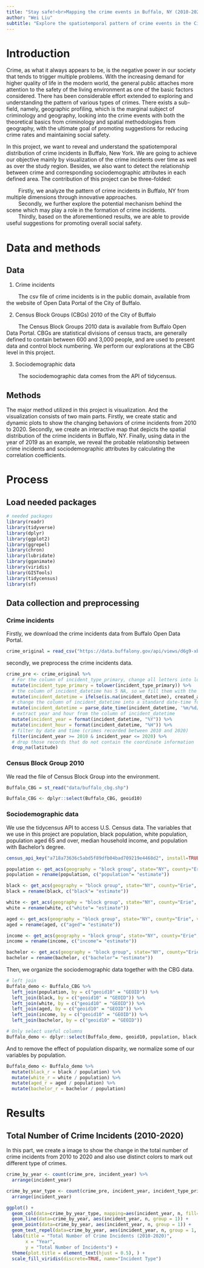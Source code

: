 ```yaml
---
title: "Stay safe!<br>Mapping the crime events in Buffalo, NY (2010-2020)"
author: "Wei Liu"
subtitle: "Explore the spatiotemporal pattern of crime events in the City of Buffalo, New York, USA"
---
```


# Introduction

Crime, as what it always appears to be, is the negative power in our society that tends to trigger multiple problems. With the increasing demand for higher quality of life in the modern world, the general public attaches more attention to the safety of the living environment as one of the basic factors considered. There has been considerable effort extended to exploring and understanding the pattern of various types of crimes. There exists a sub-field, namely, geographic profiling, which is the marginal subject of criminology and geography, looking into the crime events with both the theoretical basics from criminology and spatial methodologies from geography, with the ultimate goal of promoting suggestions for reducing crime rates and maintaining social safety.  
  
In this project, we want to reveal and understand the spatiotemporal distribution of crime incidents in Buffalo, New York. We are going to achieve our objective mainly by visualization of the crime incidents over time as well as over the study region. Besides, we also want to detect the relationship between crime and corresponding sociodemographic attributes in each defined area. The contribution of this project can be three-folded:  

&nbsp; &nbsp; &nbsp; &nbsp; Firstly, we analyze the pattern of crime incidents in Buffalo, NY from multiple dimensions through innovative approaches.<br>
&nbsp; &nbsp; &nbsp; &nbsp; Secondly, we further explore the potential mechanism behind the scene which may play a role in the formation of crime incidents.<br>
&nbsp; &nbsp; &nbsp; &nbsp; Thirdly, based on the aforementioned results, we are able to provide useful suggestions for promoting overall social safety.<br>


# Data and methods

## Data

1. Crime incidents

&nbsp; &nbsp; &nbsp; &nbsp; The csv file of crime incidents is in the public domain, available from the website of Open Data Portal of the City of Buffalo.

2. Census Block Groups (CBGs) 2010 of the City of Buffalo

&nbsp; &nbsp; &nbsp; &nbsp; The Census Block Groups 2010 data is available from Buffalo Open Data Portal. CBGs are statistical divisions of census tracts, are generally defined to contain between 600 and 3,000 people, and are used to present data and control block numbering. We perform our explorations at the CBG level in this project.

3. Sociodemographic data

&nbsp; &nbsp; &nbsp; &nbsp; The sociodemographic data comes from the API of tidycensus.

## Methods

The major method utilized in this project is visualization. And the visualization consists of two main parts. Firstly, we create static and dynamic plots to show the changing behaviors of crime incidents from 2010 to 2020. Secondly, we create an interactive map that depicts the spatial distribution of the crime incidents in Buffalo, NY. Finally, using data in the year of 2019 as an example, we reveal the probable relationship between crime incidents and sociodemographic attributes by calculating the correlation coefficients.

# Process

## Load needed packages

```r
# needed packages
library(readr)
library(tidyverse)
library(dplyr)
library(ggplot2)
library(ggrepel)
library(chron)
library(lubridate)
library(gganimate)
library(viridis)
library(GISTools)
library(tidycensus)
library(sf)
```

## Data collection and preprocessing

### Crime incidents

Firstly, we download the crime incidents data from Buffalo Open Data Portal.
  
```r
crime_original = read_csv("https://data.buffalony.gov/api/views/d6g9-xbgu/rows.csv?accessType=DOWNLOAD")
```

secondly, we preprocess the crime incidents data.
```r
crime_pre <- crime_original %>%
  # For the column of incident_type_primary, change all letters into lower cases (e.g., Assault and ASSAULT are actually the same type of crime.)
  mutate(incident_type_primary = tolower(incident_type_primary)) %>%
  # the column of incident_datetime has 5 NA, so we fill them with the values in the column of create_at respectively.
  mutate(incident_datetime = ifelse(is.na(incident_datetime), created_at, incident_datetime)) %>%
  # change the column of incident_datetime into a standard date-time format.
  mutate(incident_datetime = parse_date_time(incident_datetime, '%m/%d/%Y %I:%M:%S %p')) %>%
  # extract year and hour from the column of incident_datetime
  mutate(incident_year = format(incident_datetime, "%Y")) %>%
  mutate(incident_hour = format(incident_datetime, "%H")) %>%
  # filter by date and time (crimes recorded between 2010 and 2020)
  filter(incident_year >= 2010 & incident_year <= 2020) %>%
  # drop those records that do not contain the coordinate information
  drop_na(latitude)
```

### Census Block Group 2010

We read the file of Census Block Group into the environment.

```r
Buffalo_CBG = st_read("data/buffalo_cbg.shp")

Buffalo_CBG <- dplyr::select(Buffalo_CBG, geoid10)
```

### Sociodemographic data

We use the tidycensus API to access U.S. Census data. The variables that we use in this project are population, black population, white population, population aged 65 and over, median household income, and population with Bachelor's degree.

```r
census_api_key("a718a73636c5abd5f89dfb04bad709219e4468d2", install=TRUE, overwrite=TRUE)
```

```r
population <- get_acs(geography = "block group", state="NY", county="Erie", variables = "B01003_001", year=2019)
population = rename(population, c("population"= "estimate"))

black <- get_acs(geography = "block group", state="NY", county="Erie", variables = "B02001_003", year=2019)
black = rename(black, c("black"= "estimate"))

white <- get_acs(geography = "block group", state="NY", county="Erie", variables = "B02001_002", year=2019)
white = rename(white, c("white"= "estimate"))

aged <- get_acs(geography = "block group", state="NY", county="Erie", variables = "B29001_005", year=2019)
aged = rename(aged, c("aged"= "estimate"))

income <- get_acs(geography = "block group", state="NY", county="Erie", variables = "B19013_001", year=2019)
income = rename(income, c("income"= "estimate"))

bachelor <- get_acs(geography = "block group", state="NY", county="Erie", variables = "B15012_001", year=2019)
bachelor = rename(bachelor, c("bachelor"= "estimate"))
```
Then, we organize the sociodemographic data together with the CBG data.

```r
# left join
Buffalo_demo <- Buffalo_CBG %>%
  left_join(population, by = c("geoid10" = "GEOID")) %>%
  left_join(black, by = c("geoid10" = "GEOID")) %>%
  left_join(white, by = c("geoid10" = "GEOID")) %>%
  left_join(aged, by = c("geoid10" = "GEOID")) %>%
  left_join(income, by = c("geoid10" = "GEOID")) %>%
  left_join(bachelor, by = c("geoid10" = "GEOID"))

# Only select useful columns
Buffalo_demo <- dplyr::select(Buffalo_demo, geoid10, population, black, white, aged, income, bachelor)
```

And to remove the effect of population disparity, we normalize some of our variables by population.

```r
Buffalo_demo <- Buffalo_demo %>%
  mutate(black_r = black / population) %>%
  mutate(white_r = white / population) %>%
  mutate(aged_r = aged / population) %>%
  mutate(bachelor_r = bachelor / population)
```

# Results

## Total Number of Crime Incidents (2010-2020)

In this part, we create a image to show the change in the total number of crime incidents from 2010 to 2020 and also use distinct colors to mark out different type of crimes.

```r
crime_by_year <- count(crime_pre, incident_year) %>%
  arrange(incident_year)

crime_by_year_type <- count(crime_pre, incident_year, incident_type_primary) %>%
  arrange(incident_year)

ggplot() +
  geom_col(data=crime_by_year_type, mapping=aes(incident_year, n, fill=incident_type_primary, group = 1)) +
  geom_line(data=crime_by_year, aes(incident_year, n, group = 1)) +
  geom_point(data=crime_by_year, aes(incident_year, n, group = 1)) +
  geom_text_repel(data=crime_by_year, aes(incident_year, n, group = 1, label=n), size=3, fontface="bold", color="darkred", hjust = 0.65, vjust = 0.6) +
  labs(title = "Total Number of Crime Incidents (2010-2020)",
       x = "Year",
       y = "Total Number of Incidents") +
  theme(plot.title = element_text(hjust = 0.5), ) +
  scale_fill_viridis(discrete=TRUE, name="Incident Type")
```

